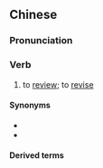 {{also|温书}}
==Chinese==
{{zh-forms|s=温书}}

===Pronunciation===
{{zh-pron
|m=wēnshū
|c=wan1 syu1
|cat=v
}}

===Verb===
{{zh-verb}}

# to [[review]]; to [[revise]]

====Synonyms====
* {{zh-l|溫習}}
* {{zh-l|複習}}

====Derived terms====
{{zh-der|溫書假}}